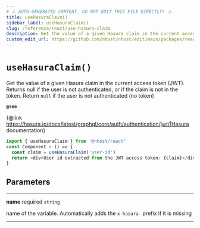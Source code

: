 ```yaml
---
# ⚠️ AUTO-GENERATED CONTENT. DO NOT EDIT THIS FILE DIRECTLY! ⚠️
title: useHasuraClaim()
sidebar_label: useHasuraClaim()
slug: /reference/react/use-hasura-claim
description: Get the value of a given Hasura claim in the current access token (JWT). Returns null if the user is not authenticated, or if the claim is not in the token. Return `null` if the user is not authenticated (no token)
custom_edit_url: https://github.com/nhost/nhost/edit/main/packages/react/src/hooks/user.ts#L760
---
```


# `useHasuraClaim()`

Get the value of a given Hasura claim in the current access token (JWT). Returns null if the user is not authenticated, or if the claim is not in the token.
Return `null` if the user is not authenticated (no token)

**`@see`**

{@link https://hasura.io/docs/latest/graphql/core/auth/authentication/jwt/|Hasura documentation}

```ts
import { useHasuraClaim } from '@nhost/react'
const Component = () => {
  const claim = useHasuraClaim('user-id')
  return <div>User id extracted from the JWT access token: {claim}</div>
}
```

## Parameters

---

**<span className="parameter-name">name</span>** <span className="optional-status">required</span> `string`

name of the variable. Automatically adds the `x-hasura-` prefix if it is missing

---
